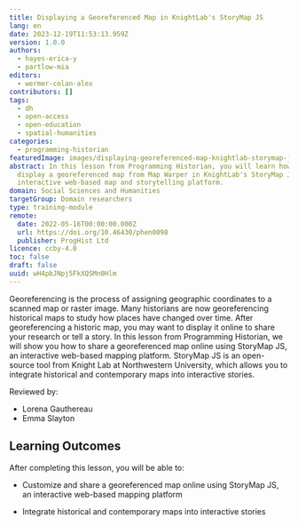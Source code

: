 ```yaml
---
title: Displaying a Georeferenced Map in KnightLab's StoryMap JS
lang: en
date: 2023-12-19T11:53:13.959Z
version: 1.0.0
authors:
  - hayes-erica-y
  - partlow-mia
editors:
  - wermer-colan-alex
contributors: []
tags:
  - dh
  - open-access
  - open-education
  - spatial-humanities
categories:
  - programming-historian
featuredImage: images/displaying-georeferenced-map-knightlab-storymap-js.png
abstract: In this lesson from Programming Historian, you will learn how to
  display a georeferenced map from Map Warper in KnightLab's StoryMap JS, an
  interactive web-based map and storytelling platform.
domain: Social Sciences and Humanities
targetGroup: Domain researchers
type: training-module
remote:
  date: 2022-05-16T00:00:00.000Z
  url: https://doi.org/10.46430/phen0098
  publisher: ProgHist Ltd
licence: ccby-4.0
toc: false
draft: false
uuid: wH4pbJNpj5FkXQSMn0Hlm
---
```


Georeferencing is the process of assigning geographic coordinates to a scanned map or raster image.
Many historians are now georeferencing historical maps to study how places have changed over time.
After georeferencing a historic map, you may want to display it online to share your research or
tell a story. In this lesson from Programming Historian, we will show you how to share a
georeferenced map online using StoryMap JS, an interactive web-based mapping platform. StoryMap JS
is an open-source tool from Knight Lab at Northwestern University, which allows you to integrate
historical and contemporary maps into interactive stories.

Reviewed by:
- Lorena Gauthereau
- Emma Slayton

## Learning Outcomes

After completing this lesson, you will be able to:

- Customize and share a georeferenced map online using StoryMap JS, an interactive web-based mapping
  platform
- Integrate historical and contemporary maps into interactive stories

  <ExternalResource
  	title="Interested in learning more?"
  	subtitle="Check out this lesson on Programming Historian's website"
  	url="https://doi.org/10.46430/phen0098"
  />
